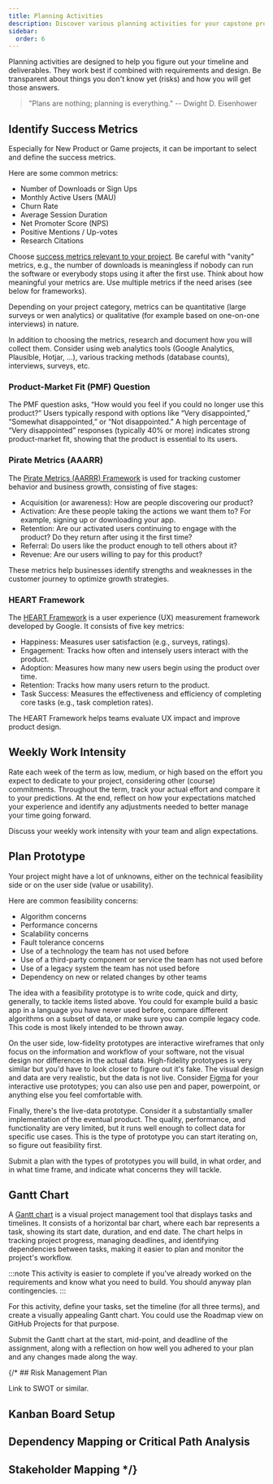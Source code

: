 ```yaml
---
title: Planning Activities
description: Discover various planning activities for your capstone project, such as identifying success metrics using frameworks like AARRR and HEART, tracking weekly work intensity, creating feasibility prototypes, and building a Gantt chart. These activities will help you organize and manage your project's progress effectively.
sidebar:
  order: 6
---
```



Planning activities are designed to help you figure out your timeline and deliverables. They work best if combined with requirements and design. Be transparent about things you don't know yet (risks) and how you will get those answers.

> "Plans are nothing; planning is everything." -- Dwight D. Eisenhower

## Identify Success Metrics

<Badge text="Team Activity" variant="note" class="mb-6"/>

Especially for New Product or Game projects, it can be important to select and define the success metrics. 

Here are some common metrics:

- Number of Downloads or Sign Ups
- Monthly Active Users (MAU)
- Churn Rate
- Average Session Duration
- Net Promoter Score (NPS)
- Positive Mentions / Up-votes
- Research Citations

Choose [success metrics relevant to your project](https://assets.productplan.com/content/Product-Success-Metrics-by-ProductPlan.pdf). Be careful with "vanity" metrics, e.g., the number of downloads is meaningless if nobody can run the software or everybody stops using it after the first use. Think about how meaningful your metrics are. Use multiple metrics if the need arises (see below for frameworks). 

Depending on your project category, metrics can be quantitative (large surveys or wen analytics) or qualitative (for example based on one-on-one interviews) in nature.

In addition to choosing the metrics, research and document how you will collect them. Consider using web analytics tools (Google Analytics, Plausible, Hotjar, ...), various tracking methods (database counts), interviews, surveys, etc.

### Product-Market Fit (PMF) Question

The PMF question asks, “How would you feel if you could no longer use this product?” Users typically respond with options like “Very disappointed,” “Somewhat disappointed,” or “Not disappointed.” A high percentage of “Very disappointed” responses (typically 40% or more) indicates strong product-market fit, showing that the product is essential to its users.

### Pirate Metrics (AAARR)

The [Pirate Metrics (AARRR) Framework](https://www.productplan.com/glossary/aarrr-framework/) is used for tracking customer behavior and business growth, consisting of five stages:

- Acquisition (or awareness): How are people discovering our product?
- Activation: Are these people taking the actions we want them to? For example, signing up or downloading your app.
- Retention: Are our activated users continuing to engage with the product? Do they return after using it the first time?
- Referral: Do users like the product enough to tell others about it?
- Revenue: Are our users willing to pay for this product? 

These metrics help businesses identify strengths and weaknesses in the customer journey to optimize growth strategies.

### HEART Framework

The [HEART Framework](https://www.heartframework.com/) is a user experience (UX) measurement framework developed by Google. It consists of five key metrics:

- Happiness: Measures user satisfaction (e.g., surveys, ratings).
- Engagement: Tracks how often and intensely users interact with the product.
- Adoption: Measures how many new users begin using the product over time.
- Retention: Tracks how many users return to the product.
- Task Success: Measures the effectiveness and efficiency of completing core tasks (e.g., task completion rates).

The HEART Framework helps teams evaluate UX impact and improve product design.

## Weekly Work Intensity

<Badge text="Individual Activity" variant="success" class="mb-6"/>

Rate each week of the term as low, medium, or high based on the effort you expect to dedicate to your project, considering other (course) commitments. Throughout the term, track your actual effort and compare it to your predictions. At the end, reflect on how your expectations matched your experience and identify any adjustments needed to better manage your time going forward.

Discuss your weekly work intensity with your team and align expectations.

## Plan Prototype

<Badge text="Team Activity" variant="note" class="mb-6"/>

Your project might have a lot of unknowns, either on the technical feasibility side or on the user side (value or usability).

Here are common feasibility concerns:

- Algorithm concerns
- Performance concerns
- Scalability concerns
- Fault tolerance concerns
- Use of a technology the team has not used before
- Use of a third-party component or service the team has not used before
- Use of a legacy system the team has not used before
- Dependency on new or related changes by other teams

The idea with a feasibility prototype is to write code, quick and dirty, generally, to tackle items listed above. You could for example build a basic app in a language you have never used before, compare different algorithms on a subset of data, or make sure you can compile legacy code. This code is most likely intended to be thrown away.

On the user side, low-fidelity prototypes are interactive wireframes that only focus on the information and workflow of your software, not the visual design nor differences in the actual data. High-fidelity prototypes is very similar but you'd have to look closer to figure out it's fake. The visual design and data are very realistic, but the data is not live. Consider [Figma](https://www.figma.com/) for your interactive use prototypes; you can also use pen and paper, powerpoint, or anything else you feel comfortable with.

Finally, there's the live-data prototype. Consider it a substantially smaller implementation of the eventual product. The quality, performance, and functionality are very limited, but it runs well enough to collect data for specific use cases. This is the type of prototype you can start iterating on, so figure out feasibility first.

Submit a plan with the types of prototypes you will build, in what order, and in what time frame, and indicate what concerns they will tackle. 

## Gantt Chart

<Badge text="Team Activity" variant="note" class="mb-6"/>

A [Gantt chart](https://www.atlassian.com/agile/project-management/gantt-chart) is a visual project management tool that displays tasks and timelines. It consists of a horizontal bar chart, where each bar represents a task, showing its start date, duration, and end date. The chart helps in tracking project progress, managing deadlines, and identifying dependencies between tasks, making it easier to plan and monitor the project's workflow.

:::note
This activity is easier to complete if you've already worked on the requirements and know what you need to build. You should anyway plan contingencies.
:::

For this activity, define your tasks, set the timeline (for all three terms), and create a visually appealing Gantt chart. You could use the Roadmap view on GitHub Projects for that purpose. 

Submit the Gantt chart at the start, mid-point, and deadline of the assignment, along with a reflection on how well you adhered to your plan and any changes made along the way.

{/* ## Risk Management Plan

Link to SWOT or similar.

## Kanban Board Setup

## Dependency Mapping or Critical Path Analysis

## Stakeholder Mapping */}